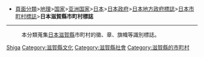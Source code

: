 *[[:Category:頁面分類|頁面分類]]>[[:Category:地理|地理]]>[[:Category:国家|国家]]>[[:Category:亚洲国家|亚洲国家]]>[[:Category:日本|日本]]>[[:Category:日本政府|日本政府]]>[[:Category:日本地方政府標誌|日本地方政府標誌]]>[[:Category:日本市町村標誌|日本市町村標誌]]>'''日本滋賀縣市町村標誌'''
----
:本分類蒐集[[日本|日本]][[滋賀縣|滋賀縣]]市町村的徽、章、旗幟等識別標誌。

[[Category:日本市町村標誌|Shiga]]
[[Category:滋賀縣文化|Category:滋賀縣文化]]
[[Category:滋賀縣社會|Category:滋賀縣社會]]
[[Category:滋賀縣的市町村|Category:滋賀縣的市町村]]
